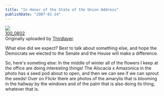 ```yaml
---
title: "In Honor of the State of the Union Address"
publishDate: "2007-01-24"
---
```


[![](images/368491192_e903f8f5da_m.jpg)](http://www.flickr.com/photos/54325514@N00/368491192/ "photo sharing")  
[100\_0802](http://www.flickr.com/photos/54325514@N00/368491192/)  
Originally uploaded by [Thirdlayer](http://www.flickr.com/people/54325514@N00/).

What else did we expect? Best to talk about something else, and hope the Democrats we elected to the Senate and the House will make a difference.  
  
So, here's someting else: In the middle of winter all of the flowers I keep at the office are doing interesting things! The Alocacia x Amazonica in the photo has a seed pod about to open, and then we can see if we can sprout the seeds! Over on Flickr there are photos of the amarylis that is blooming in the hallway by the windows and of the palm that is also doing its thing, whatever that is.
